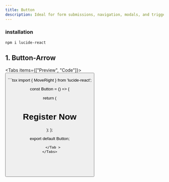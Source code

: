```yaml
---
title: Button
description: Ideal for form submissions, navigation, modals, and triggering interactive actions
---
```



### installation 

```tsx
npm i lucide-react 
```

## 1. Button-Arrow


<Tabs items={["Preview", "Code"]}>
<Tab value="Preview">
    <PreviewContainer>
      <Button />
    </PreviewContainer>
  </Tab>

   <Tab value="Code"> 
   ```tsx
import { MoveRight } from 'lucide-react';

const Button = () => {


  return (
    <div
      className='flex gap-2 cursor-pointer text-white items-center py-2 pr-2 pl-4 bg-[#F15024] rounded-full' >
      <h1 className='text-base font-medium'>Register Now</h1>
      <div className='p-2 rounded-full bg-white '>
          <MoveRight color='#F15024' />
      </div>
    </div>
  );
};

export default Button; 
```
   </Tab >
</Tabs>




